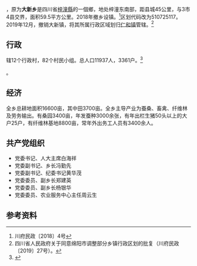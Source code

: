 {{中国乡级行政区|51/07/25/219/000
}}
'''{{PAGENAMEBASE}}'''，原为'''大新乡'''是四川省[[梓潼縣|梓潼縣]]的一個鄉，地处梓潼东南部，距县城45公里，与3市4县交界，面积59.5平方公里。2018年撤乡设镇。<ref>川府民政〔2018〕4号</ref>区划代码改为510725117。2019年12月，撤销大新镇，将其所属行政区域划归[[仁和镇|仁和镇]]管辖。<ref>四川省人民政府关于同意绵阳市调整部分乡镇行政区划的批复（川府民政〔2019〕27号）。</ref>

==行政==
{{PAGENAMEBASE}}辖12个行政村，82个村民小组。总人口11937人，3361户。<ref>{{PRC admin/ref sgc|51/07/25/219/000}}</ref>

{{PRC admin/children|51/07/25/219/000}}。

==经济==
全乡总耕地面积16600亩，其中田3700亩。全乡主导产业为蚕桑、畜禽、纤维林及劳务输出。有桑园3400亩，年发蚕种3000余张，有年出栏生猪50头以上的大户25户，有纤维林基地8800亩，常年外出务工人员有3400余人。

==共产党组织==
*党委书记、人大主席白海祥
*党委副书记、乡长冯勤先
*党委副书记、纪委书记黄华茂
*党委委员、副乡长郑建英
*党委委员、副乡长杨银华
*党委委员、农业服务中心主任周云生

==参考资料==
{{reflist}}

{{PRC admin/navcat|51/07/25/219/000}}